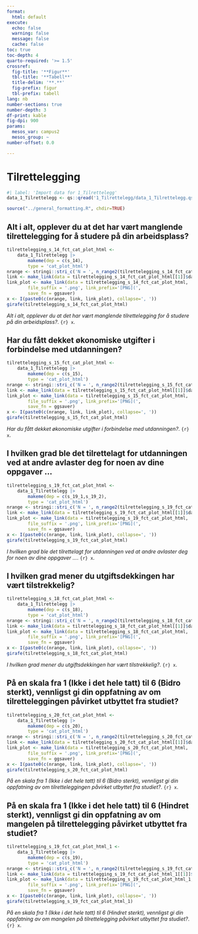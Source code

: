 ```yaml
---
format:
  html: default
execute:
  echo: false
  warning: false
  message: false
  cache: false
toc: true
toc-depth: 4
quarto-required: '>= 1.5'
crossref:
  fig-title: '**Figur**'
  tbl-title: '**Tabell**'
  title-delim: '**.**'
  fig-prefix: figur
  tbl-prefix: tabell
lang: nb
number-sections: true
number-depth: 3
df-print: kable
fig-dpi: 900
params:
  mesos_var: campus2
  mesos_group: ~
number-offset: 0.0

---
```

# Tilrettelegging
```r
#| label: 'Import data for 1_Tilrettelegg'
data_1_Tilrettelegg <- qs::qread('1_Tilrettelegg/data_1_Tilrettelegg.qs')
```
```r
source("../general_formatting.R", chdir=TRUE)
```

## Alt i alt, opplever du at det har vært manglende tilrettelegging for å studere på din arbeidsplass?{#sec-Alt-i-alt-opplever-du-at-det-har-vart-manglende-tilrettelegging-for-a-studere-pa-din-arbeidsplass--37}


::: {#fig-tilrettelegging-s-14-fct-cat-plot-html}

```r
tilrettelegging_s_14_fct_cat_plot_html <-
	data_1_Tilrettelegg |>
		makeme(dep = c(s_14),
		type = 'cat_plot_html')
nrange <- stringi::stri_c('N = ', n_range2(tilrettelegging_s_14_fct_cat_plot_html[[1]]))
link <- make_link(data = tilrettelegging_s_14_fct_cat_plot_html[[1]]$data)
link_plot <- make_link(data = tilrettelegging_s_14_fct_cat_plot_html,
		file_suffix = '.png', link_prefix='[PNG](',
		save_fn = ggsaver)
x <- I(paste0(c(nrange, link, link_plot), collapse=', '))
girafe(tilrettelegging_s_14_fct_cat_plot_html)
```

_Alt i alt, opplever du at det har vært manglende tilrettelegging for å studere på din arbeidsplass?_. `{r} x`.

:::


## Har du fått dekket økonomiske utgifter i forbindelse med utdanningen?{#sec-Har-du-fatt-dekket-okonomiske-utgifter-i-forbindelse-med-utdanningen--27}


::: {#fig-tilrettelegging-s-15-fct-cat-plot-html}

```r
tilrettelegging_s_15_fct_cat_plot_html <-
	data_1_Tilrettelegg |>
		makeme(dep = c(s_15),
		type = 'cat_plot_html')
nrange <- stringi::stri_c('N = ', n_range2(tilrettelegging_s_15_fct_cat_plot_html[[1]]))
link <- make_link(data = tilrettelegging_s_15_fct_cat_plot_html[[1]]$data)
link_plot <- make_link(data = tilrettelegging_s_15_fct_cat_plot_html,
		file_suffix = '.png', link_prefix='[PNG](',
		save_fn = ggsaver)
x <- I(paste0(c(nrange, link, link_plot), collapse=', '))
girafe(tilrettelegging_s_15_fct_cat_plot_html)
```

_Har du fått dekket økonomiske utgifter i forbindelse med utdanningen?_. `{r} x`.

:::


## I hvilken grad ble det tilrettelagt for utdanningen ved at andre avlaster deg for noen av dine oppgaver ...{#sec-I-hvilken-grad-ble-det-tilrettelagt-for-utdanningen-ved-at-andre-avlaster-deg-for-noen-av-dine-oppgaver--19}


::: {#fig-tilrettelegging-s-19-fct-cat-plot-html}

```r
tilrettelegging_s_19_fct_cat_plot_html <-
	data_1_Tilrettelegg |>
		makeme(dep = c(s_19_1,s_19_2),
		type = 'cat_plot_html')
nrange <- stringi::stri_c('N = ', n_range2(tilrettelegging_s_19_fct_cat_plot_html[[1]]))
link <- make_link(data = tilrettelegging_s_19_fct_cat_plot_html[[1]]$data)
link_plot <- make_link(data = tilrettelegging_s_19_fct_cat_plot_html,
		file_suffix = '.png', link_prefix='[PNG](',
		save_fn = ggsaver)
x <- I(paste0(c(nrange, link, link_plot), collapse=', '))
girafe(tilrettelegging_s_19_fct_cat_plot_html)
```

_I hvilken grad ble det tilrettelagt for utdanningen ved at andre avlaster deg for noen av dine oppgaver ..._. `{r} x`.

:::


## I hvilken grad mener du utgiftsdekkingen har vært tilstrekkelig?{#sec-I-hvilken-grad-mener-du-utgiftsdekkingen-har-vart-tilstrekkelig--59}


::: {#fig-tilrettelegging-s-18-fct-cat-plot-html}

```r
tilrettelegging_s_18_fct_cat_plot_html <-
	data_1_Tilrettelegg |>
		makeme(dep = c(s_18),
		type = 'cat_plot_html')
nrange <- stringi::stri_c('N = ', n_range2(tilrettelegging_s_18_fct_cat_plot_html[[1]]))
link <- make_link(data = tilrettelegging_s_18_fct_cat_plot_html[[1]]$data)
link_plot <- make_link(data = tilrettelegging_s_18_fct_cat_plot_html,
		file_suffix = '.png', link_prefix='[PNG](',
		save_fn = ggsaver)
x <- I(paste0(c(nrange, link, link_plot), collapse=', '))
girafe(tilrettelegging_s_18_fct_cat_plot_html)
```

_I hvilken grad mener du utgiftsdekkingen har vært tilstrekkelig?_. `{r} x`.

:::


## På en skala fra 1 (Ikke i det hele tatt) til 6 (Bidro sterkt), vennligst gi din oppfatning av om tilretteleggingen påvirket utbyttet fra studiet?{#sec-Pa-en-skala-fra-1-Ikke-i-det-hele-tatt-til-6-Bidro-sterkt-vennligst-gi-din-oppfatning-av-om-tilretteleggingen-pavirket-utbyttet-fra-studiet--29}


::: {#fig-tilrettelegging-s-20-fct-cat-plot-html}

```r
tilrettelegging_s_20_fct_cat_plot_html <-
	data_1_Tilrettelegg |>
		makeme(dep = c(s_20),
		type = 'cat_plot_html')
nrange <- stringi::stri_c('N = ', n_range2(tilrettelegging_s_20_fct_cat_plot_html[[1]]))
link <- make_link(data = tilrettelegging_s_20_fct_cat_plot_html[[1]]$data)
link_plot <- make_link(data = tilrettelegging_s_20_fct_cat_plot_html,
		file_suffix = '.png', link_prefix='[PNG](',
		save_fn = ggsaver)
x <- I(paste0(c(nrange, link, link_plot), collapse=', '))
girafe(tilrettelegging_s_20_fct_cat_plot_html)
```

_På en skala fra 1 (Ikke i det hele tatt) til 6 (Bidro sterkt), vennligst gi din oppfatning av om tilretteleggingen påvirket utbyttet fra studiet?_. `{r} x`.

:::


## På en skala fra 1 (Ikke i det hele tatt) til 6 (Hindret sterkt), vennligst gi din oppfatning av om mangelen på tilrettelegging påvirket utbyttet fra studiet?{#sec-Pa-en-skala-fra-1-Ikke-i-det-hele-tatt-til-6-Hindret-sterkt-vennligst-gi-din-oppfatning-av-om-mangelen-pa-tilrettelegging-pavirket-utbyttet-fra-studiet--35}


::: {#fig-tilrettelegging-s-19-fct-cat-plot-html-1}

```r
tilrettelegging_s_19_fct_cat_plot_html_1 <-
	data_1_Tilrettelegg |>
		makeme(dep = c(s_19),
		type = 'cat_plot_html')
nrange <- stringi::stri_c('N = ', n_range2(tilrettelegging_s_19_fct_cat_plot_html_1[[1]]))
link <- make_link(data = tilrettelegging_s_19_fct_cat_plot_html_1[[1]]$data)
link_plot <- make_link(data = tilrettelegging_s_19_fct_cat_plot_html_1,
		file_suffix = '.png', link_prefix='[PNG](',
		save_fn = ggsaver)
x <- I(paste0(c(nrange, link, link_plot), collapse=', '))
girafe(tilrettelegging_s_19_fct_cat_plot_html_1)
```

_På en skala fra 1 (Ikke i det hele tatt) til 6 (Hindret sterkt), vennligst gi din oppfatning av om mangelen på tilrettelegging påvirket utbyttet fra studiet?_. `{r} x`.

:::

